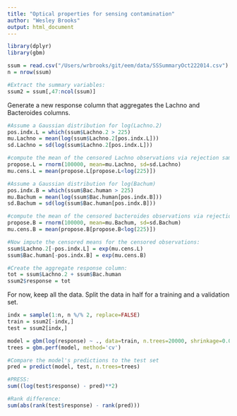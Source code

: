 ```yaml
---
title: "Optical properties for sensing contamination"
author: "Wesley Brooks"
output: html_document
---
```



```r
library(dplyr)
library(gbm)

ssum = read.csv("/Users/wrbrooks/git/eem/data/SSSummaryOct222014.csv")
n = nrow(ssum)

#Extract the summary variables:
ssum2 = ssum[,47:ncol(ssum)]
```



Generate a new response column that aggregates the Lachno and Bacteroides columns.

```r
#Assume a Gaussian distribution for log(Lachno.2)
pos.indx.L = which(ssum$Lachno.2 > 225)
mu.Lachno = mean(log(ssum$Lachno.2[pos.indx.L]))
sd.Lachno = sd(log(ssum$Lachno.2[pos.indx.L]))

#compute the mean of the censored Lachno observations via rejection sampling:
propose.L = rnorm(100000, mean=mu.Lachno, sd=sd.Lachno)
mu.cens.L = mean(propose.L[propose.L<log(225)])

#Assume a Gaussian distribution for log(Bachum)
pos.indx.B = which(ssum$Bac.human > 225)
mu.Bachum = mean(log(ssum$Bac.human[pos.indx.B]))
sd.Bachum = sd(log(ssum$Bac.human[pos.indx.B]))

#compute the mean of the censored bacteroides observations via rejection sampling:
propose.B = rnorm(100000, mean=mu.Bachum, sd=sd.Bachum)
mu.cens.B = mean(propose.B[propose.B<log(225)])

#Now impute the censored means for the censored observations:
ssum$Lachno.2[-pos.indx.L] = exp(mu.cens.L)
ssum$Bac.human[-pos.indx.B] = exp(mu.cens.B)
```


```r
#Create the aggregate response column:
tot = ssum$Lachno.2 + ssum$Bac.human
ssum2$response = tot
```

For now, keep all the data. Split the data in half for a training and a validation set.

```r
indx = sample(1:n, n %/% 2, replace=FALSE)
train = ssum2[-indx,]
test = ssum2[indx,]
```



```r
model = gbm(log(response) ~ ., data=train, n.trees=20000, shrinkage=0.0005, interaction.depth=4, n.minobsinnode=4, cv.folds=5)
trees = gbm.perf(model, method='cv')
```

```r
#Compare the model's predictions to the test set
pred = predict(model, test, n.trees=trees)

#PRESS:
sum((log(test$response) - pred)**2)

#Rank difference:
sum(abs(rank(test$response) - rank(pred)))
```

